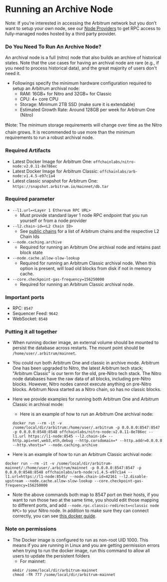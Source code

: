 # Running an Archive Node

Note: If you’re interested in accessing the Arbitrum network but you don’t want to setup your own node, see our [Node Providers](./node-providers.mdx) to get RPC access to fully-managed nodes hosted by a third party provider.

### Do You Need To Run An Archive Node?

An archival node is a full (nitro) node that also builds an archive of historical states. Note that the use cases for having an archival node are rare (e.g., if you need to process historical data), and the great majority of users don't need it.

- Followings specify the minimum hardware configuration required to setup an Arbitrum archival node:
  - RAM: 16GB+ for Nitro and 32GB+ for Classic
  - CPU: 4+ core CPU
  - Storage: Minimum 2TB SSD (make sure it is extendable)
  - Estimated Growth Rate: Around 128GB per week for Arbitrum One (Nitro)

❗️Note: The minimum storage requirements will change over time as the Nitro chain grows. It is recommended to use more than the minimum requirements to run a robust archival node.

### Required Artifacts

- Latest Docker Image for Arbitrum One: `offchainlabs/nitro-node:v2.0.11-8e786ec`
- Latest Docker Image for Arbitrum Classic: `offchainlabs/arb-node:v1.4.5-e97c1a4`
- Latest classic snapshot for Arbitrum One: `https://snapshot.arbitrum.io/mainnet/db.tar`

### Required parameter 

- `--l1.url=<Layer 1 Ethereum RPC URL>`
  - Must provide standard layer 1 node RPC endpoint that you run yourself or from a node provider
- `--l2.chain-id=<L2 Chain ID>`
  - See [public chains](../public-chains.mdx) for a list of Arbitrum chains and the respective L2 Chain Ids
- `--node.caching.archive` 
  - Required for running an Arbitrum One archival node and retains past block state
- `--node.cache.allow-slow-lookup`
  - Required for running an Arbitrum Classic archival node. When this option is present, will load old blocks from disk if not in memory cache.
- `--core.checkpoint-gas-frequency=156250000`
  - Required for running an Arbitrum Classic archival node.
### Important ports

- RPC: `8547`
- Sequencer Feed: `9642`
- WebSocket: `8548`

### Putting it all together

- When running docker image, an external volume should be mounted to persist the database across restarts. The mount point should be `/home/user/.arbitrum/mainnet`.
- You could run both Arbitrum One and classic in archive mode. Arbitrum One has been upgraded to Nitro, the latest Arbitrum tech stack; "Arbitrum Classic" is our term for the old, pre-Nitro tech stack. The Nitro node databases have the raw data of all blocks, including pre-Nitro blocks. However, Nitro nodes cannot execute anything on pre-Nitro blocks. Arbitrum Nova started as a Nitro chain, so has no classic blocks.
- Here we provide examples for running both Arbitrum One and Arbitrum Classic in archival mode:
  
  - Here is an example of how to run an Arbitrum One archival node:
   ```shell
  docker run --rm -it -v /some/local/dir/arbitrum:/home/user/.arbitrum -p 0.0.0.0:8547:8547 -p 0.0.0.0:8548:8548 offchainlabs/nitro-node:v2.0.11-8e786ec --l1.url https://l1-node:8545 --l2.chain-id= --http.api=net,web3,eth,debug --http.corsdomain=* --http.addr=0.0.0.0 --http.vhosts=* --node.caching.archive 
  ```
 - Here is an example of how to run an Arbitrum Classic archival node:
  ```shell
  docker run --rm -it -v /some/local/dir/arbitrum-mainnet/:/home/user/.arbitrum/mainnet -p 0.0.0.0:8547:8547 -p 0.0.0.0:8548:8548 offchainlabs/arb-node:v1.4.5-e97c1a4 --l1.url=https://l1-node:8545/ --node.chain-id=42161 --l2.disable-upstream --node.cache.allow-slow-lookup --core.checkpoint-gas-frequency=156250000
  ```
- Note the above commands both map to 8547 port on their hosts, if you want to run those two at the same time, you should edit those mapping to different ports, and add `--node.rpc.classic-redirect=<classic node RPC>` to your Nitro node. In addition to make sure they can connect correctly, you can see [this docker guide](https://www.middlewareinventory.com/blog/docker-network-example/).

### Note on permissions

- The Docker image is configured to run as non-root UID 1000. This means if you are running in Linux and you are getting permission errors when trying to run the docker image, run this command to allow all users to update the persistent folders
  - For mainnet:
  ```shell
  mkdir /some/local/dir/arbitrum-mainnet
  chmod -fR 777 /some/local/dir/arbitrum-mainnet
  ```